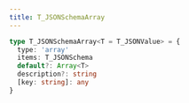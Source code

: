 ```yaml
---
title: T_JSONSchemaArray
---
```


```ts
type T_JSONSchemaArray<T = T_JSONValue> = {
  type: 'array'
  items: T_JSONSchema
  default?: Array<T>
  description?: string
  [key: string]: any
}
```
